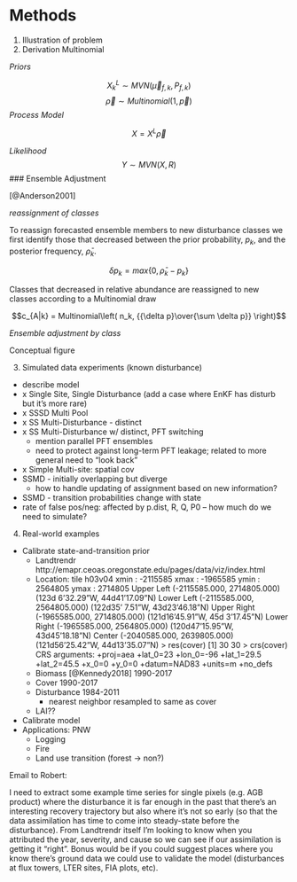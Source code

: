 # Methods

1. Illustration of problem
2. Derivation Multinomial

*Priors*

  $$X^L_k \sim MVN(\vec{\mu}_{f,k},P_{f,k})$$
  $$\vec{\rho} \sim Multinomial(1,\vec{p})$$ 
*Process Model*

  $$X = X^L \vec{\rho}$$
  
*Likelihood*
  $$Y \sim MVN(X,R)$$
### Ensemble Adjustment

[@Anderson2001]

*reassignment of classes*

To reassign forecasted ensemble members to new disturbance classes we first identify those that decreased between the prior probability, $p_k$, and the posterior frequency, $\bar{\rho}_k$.

$$\delta p_k = max\{0,\bar{\rho}_k-p_k \}$$

Classes that decreased in relative abundance are reassigned to new classes according to a Multinomial draw

$$c_{A|k} = Multinomial\left( n_k, {{\delta p}\over{\sum \delta p}}  \right)$$ 



*Ensemble adjustment by class*




Conceptual figure


3. Simulated data experiments (known disturbance)
  + describe model
  + x Single Site, Single Disturbance  (add a case where EnKF has disturb but it's more rare)
  + x SSSD Multi Pool
  + x SS Multi-Disturbance - distinct
  + x SS Multi-Disturbance w/ distinct, PFT switching
      * mention parallel PFT ensembles
      * need to protect against long-term PFT leakage; related to more general need to "look back"
  + x Simple Multi-site: spatial cov
  + SSMD - initially overlapping but diverge
      * how to handle updating of assignment based on new information?
  + SSMD - transition probabilities change with state
  + rate of false pos/neg: affected by p.dist, R, Q, P0 -- how much do we need to simulate?
4. Real-world examples
  + Calibrate state-and-transition prior
    + Landtrendr
    http://emapr.ceoas.oregonstate.edu/pages/data/viz/index.html
    + Location:
    tile h03v04
xmin       : -2115585 
xmax       : -1965585 
ymin       : 2564805 
ymax       : 2714805 
Upper Left  (-2115585.000, 2714805.000) (123d 6'32.29"W, 44d41'17.09"N)
Lower Left  (-2115585.000, 2564805.000) (122d35' 7.51"W, 43d23'46.18"N)
Upper Right (-1965585.000, 2714805.000) (121d16'45.91"W, 45d 3'17.45"N)
Lower Right (-1965585.000, 2564805.000) (120d47'15.95"W, 43d45'18.18"N)
Center      (-2040585.000, 2639805.000) (121d56'25.42"W, 44d13'35.07"N)
> res(cover)
[1] 30 30
> crs(cover)
CRS arguments:
 +proj=aea +lat_0=23 +lon_0=-96 +lat_1=29.5 +lat_2=45.5 +x_0=0 +y_0=0 +datum=NAD83
+units=m +no_defs 
    + Biomass [@Kennedy2018]
      1990-2017
    + Cover
      1990-2017
    + Disturbance
      1984-2011
      - nearest neighbor resampled to same as cover
    + LAI??
  + Calibrate model
  + Applications: PNW
    + Logging
    + Fire
    + Land use transition (forest -> non?)

Email to Robert:

I need to extract some example time series for single pixels (e.g. AGB product) where the disturbance it is far enough in the past that there’s an interesting recovery trajectory but also where it’s not so early (so that the data assimilation has time to come into steady-state before the disturbance). From Landtrendr itself I’m looking to know when you attributed the year, severity, and cause so we can see if our assimilation is getting it “right”. Bonus would be if you could suggest places where you know there’s ground data we could use to validate the model (disturbances at flux towers, LTER sites, FIA plots, etc).
